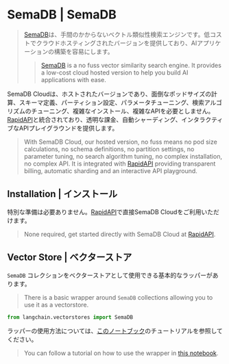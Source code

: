 # SemaDB | SemaDB

> [SemaDB](https://semafind.com/)は、手間のかからないベクトル類似性検索エンジンです。低コストでクラウドホスティングされたバージョンを提供しており、AIアプリケーションの構築を容易にします。
>
> > [SemaDB](https://semafind.com/) is a no fuss vector similarity search engine. It provides a low-cost cloud hosted version to help you build AI applications with ease.

SemaDB Cloudは、ホストされたバージョンであり、面倒なポッドサイズの計算、スキーマ定義、パーティション設定、パラメータチューニング、検索アルゴリズムのチューニング、複雑なインストール、複雑なAPIを必要としません。[RapidAPI](https://rapidapi.com/semafind-semadb/api/semadb)と統合されており、透明な課金、自動シャーディング、インタラクティブなAPIプレイグラウンドを提供します。

> With SemaDB Cloud, our hosted version, no fuss means no pod size calculations, no schema definitions, no partition settings, no parameter tuning, no search algorithm tuning, no complex installation, no complex API. It is integrated with [RapidAPI](https://rapidapi.com/semafind-semadb/api/semadb) providing transparent billing, automatic sharding and an interactive API playground.

## Installation | インストール

特別な準備は必要ありません。[RapidAPI](https://rapidapi.com/semafind-semadb/api/semadb)で直接SemaDB Cloudをご利用いただけます。

> None required, get started directly with SemaDB Cloud at [RapidAPI](https://rapidapi.com/semafind-semadb/api/semadb).

## Vector Store | ベクターストア

`SemaDB` コレクションをベクターストアとして使用できる基本的なラッパーがあります。

> There is a basic wrapper around `SemaDB` collections allowing you to use it as a vectorstore.

```python
from langchain.vectorstores import SemaDB
```

ラッパーの使用方法については、[このノートブック](/docs/integrations/vectorstores/semadb)のチュートリアルを参照してください。

> You can follow a tutorial on how to use the wrapper in [this notebook](/docs/integrations/vectorstores/semadb).
